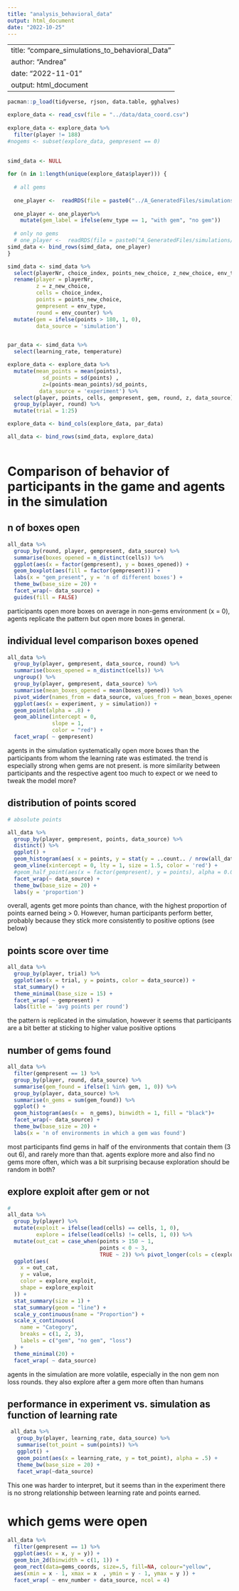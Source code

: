 ```yaml
---
title: "analysis_behavioral_data"
output: html_document
date: "2022-10-25"
---
```


---
title: "compare_simulations_to_behavioral_Data"
author: "Andrea"
date: "2022-11-01"
output: html_document
---


```r

pacman::p_load(tidyverse, rjson, data.table, gghalves)


```

```r

explore_data <- read_csv(file = "../data/data_coord.csv")
 
explore_data <- explore_data %>% 
  filter(player != 188)
#nogems <- subset(explore_data, gempresent == 0)
                   
                   
simd_data <- NULL

for (n in 1:length(unique(explore_data$player))) {
  
  # all gems
  
  one_player <-  readRDS(file = paste0("../A_GeneratedFiles/simulations/all_envs/simulated_choices", n))
  
  one_player <- one_player%>% 
    mutate(gem_label = ifelse(env_type == 1, "with gem", "no gem"))
  
  # only no gems
  # one_player <-  readRDS(file = paste0("A_GeneratedFiles/simulations/simulated_choices", n))
simd_data <- bind_rows(simd_data, one_player)
}

```

```r

  
simd_data <- simd_data %>% 
  select(playerNr, choice_index, points_new_choice, z_new_choice, env_type, env_counter, trial, learning_rate, temperature) %>% 
  rename(player = playerNr,
         z = z_new_choice,
         cells = choice_index,
         points = points_new_choice,
         gempresent = env_type,
         round = env_counter) %>% 
  mutate(gem = ifelse(points > 180, 1, 0),
         data_source = 'simulation')


par_data <- simd_data %>% 
  select(learning_rate, temperature)

explore_data <- explore_data %>% 
  mutate(mean_points = mean(points),
           sd_points = sd(points) ,
           z=(points-mean_points)/sd_points,
          data_source = 'experiment') %>% 
  select(player, points, cells, gempresent, gem, round, z, data_source) %>% 
  group_by(player, round) %>% 
  mutate(trial = 1:25)

explore_data <- bind_cols(explore_data, par_data) 

all_data <- bind_rows(simd_data, explore_data)



```

# Comparison of behavior of participants in the game and agents in the simulation

## n of boxes open

```r

all_data %>% 
  group_by(round, player, gempresent, data_source) %>% 
  summarise(boxes_opened = n_distinct(cells)) %>% 
  ggplot(aes(x = factor(gempresent), y = boxes_opened)) +
  geom_boxplot(aes(fill = factor(gempresent))) +
  labs(x = "gem_present", y = 'n of different boxes') +
  theme_bw(base_size = 20) +
  facet_wrap(~ data_source) +
  guides(fill = FALSE)

```

participants open more boxes on average in non-gems environment (x = 0), agents replicate the pattern but open more boxes in general.


## individual level comparison boxes opened

```r

all_data %>%
  group_by(player, gempresent, data_source, round) %>%
  summarise(boxes_opened = n_distinct(cells)) %>%
  ungroup() %>%
  group_by(player, gempresent, data_source) %>%
  summarise(mean_boxes_opened = mean(boxes_opened)) %>%
  pivot_wider(names_from = data_source, values_from = mean_boxes_opened) %>%
  ggplot(aes(x = experiment, y = simulation)) +
  geom_point(alpha = .8) +
  geom_abline(intercept = 0,
              slope = 1,
              color = "red") +
  facet_wrap( ~ gempresent)

```

agents in the simulation systematically open more boxes than the participants from whom the learning rate was estimated. the trend is especially strong when gems are not present. is more similarity between participants and the respective agent too much to expect or we need to tweak the model more?

## distribution of points scored

```r
# absolute points

all_data %>% 
  group_by(player, gempresent, points, data_source) %>% 
  distinct() %>% 
  ggplot() +
  geom_histogram(aes( x = points, y = stat(y = ..count.. / nrow(all_data))), binwidth = 10, fill = "black") +
  geom_vline(xintercept = 0, lty = 1, size = 1.5, color = 'red') + 
  #geom_half_point(aes(x = factor(gempresent), y = points), alpha = 0.02) +
  facet_wrap(~ data_source) +
  theme_bw(base_size = 20) +
  labs(y = 'proportion')

```

overall, agents get more points than chance, with the highest proportion of points earned being > 0. However, human participants perform better, probably because they stick more consistently to positive options (see below)

## points score over time

```r

all_data %>%
  group_by(player, trial) %>%
  ggplot(aes(x = trial, y = points, color = data_source)) +
  stat_summary() +
  theme_minimal(base_size = 15) +
  facet_wrap( ~ gempresent) +
  labs(title = 'avg points per round')

```

the pattern is replicated in the simulation, however it seems that participants are a bit better at sticking to higher value positive options

## number of gems found

```r
all_data %>% 
  filter(gempresent == 1) %>% 
  group_by(player, round, data_source) %>% 
  summarise(gem_found = ifelse(1 %in% gem, 1, 0)) %>% 
  group_by(player, data_source) %>% 
  summarise(n_gems = sum(gem_found)) %>% 
  ggplot() +
  geom_histogram(aes(x =  n_gems), binwidth = 1, fill = "black")+
  facet_wrap(~ data_source) +
  theme_bw(base_size = 20) +
  labs(x = 'n of environments in which a gem was found')


```

most participants find gems in half of the environments that contain them (3 out 6), and rarely more than that. agents explore more and also find no gems more often, which was a bit surprising because exploration should be random in both?

## explore exploit after gem or not

```r
# 
all_data %>%
  group_by(player) %>%
  mutate(exploit = ifelse(lead(cells) == cells, 1, 0),
         explore = ifelse(lead(cells) != cells, 1, 0)) %>%
  mutate(out_cat = case_when(points > 150 ~ 1,
                             points < 0 ~ 3,
                             TRUE ~ 2)) %>% pivot_longer(cols = c(exploit, explore), names_to = "explore_exploit") %>%
  ggplot(aes(
    x = out_cat,
    y = value,
    color = explore_exploit,
    shape = explore_exploit
  )) +
  stat_summary(size = 1) +
  stat_summary(geom = "line") +
  scale_y_continuous(name = "Proportion") +
  scale_x_continuous(
    name = "Category",
    breaks = c(1, 2, 3),
    labels = c("gem", "no gem", "loss")
  ) +
  theme_minimal(20) +
  facet_wrap( ~ data_source)


```

agents in the simulation are more volatile, especially in the non gem non loss rounds. they also explore after a gem more often than humans

## performance in experiment vs. simulation as function of learning rate

```r


 all_data %>% 
   group_by(player, learning_rate, data_source) %>% 
   summarise(tot_point = sum(points)) %>% 
   ggplot() +
   geom_point(aes(x = learning_rate, y = tot_point), alpha = .5) +
   theme_bw(base_size = 20) +
   facet_wrap(~data_source)


```

This one was harder to interpret, but it seems than in the experiment there is no strong relationship between learning rate and points earned.


# which gems were open

```r

all_data %>%
  filter(gempresent == 1) %>%
  ggplot(aes(x = x, y = y)) +
  geom_bin_2d(binwidth = c(1, 1)) +
  geom_rect(data=gems_coords, size=.5, fill=NA, colour="yellow",
  aes(xmin = x - 1, xmax = x  , ymin = y - 1, ymax = y )) +
  facet_wrap( ~ env_number + data_source, ncol = 4) 


```

